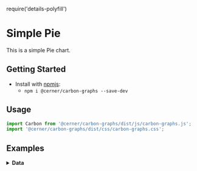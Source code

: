 require('details-polyfill')

# Simple Pie
This is a simple Pie chart.

## Getting Started

- Install with [npmjs](https://www.npmjs.com):
  - `npm i @cerner/carbon-graphs --save-dev`

## Usage
```js
import Carbon from '@cerner/carbon-graphs/dist/js/carbon-graphs.js';
import '@cerner/carbon-graphs/dist/css/carbon-graphs.css';
```

## Examples
<PieChart />

<details>
<summary style={{fontSize: 24 }}>
<b>Data</b>
</summary>

### Graph Config object
<GraphConfig />

### Data object
#### Dataset 1
<DataObject1 />

#### Dataset 2
<DataObject2 />

#### Dataset 3
<DataObject3 />
</details>
